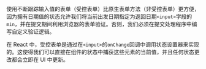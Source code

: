 
<Solution />

使用不断跟踪输入值的表单（受控表单）比原生表单方法（非受控表单）更方便，因为拥有日期值的状态允许我们将当前出发日期指定为返回日期`<input>`字段的`min`，并在提交期间利用浏览器的表单验证。否则，我们必须在提交处理程序中编写自定义验证逻辑。

在 React 中，受控表单是通过在`<input>`的`onChange`回调中调用状态设置器来实现的。这使得我们可以直接在组件的状态中捕获这些元素的当前值，并且任何状态更改都会立即在 UI 中更新。

<TestCases />

<A11y />

<Notes />

